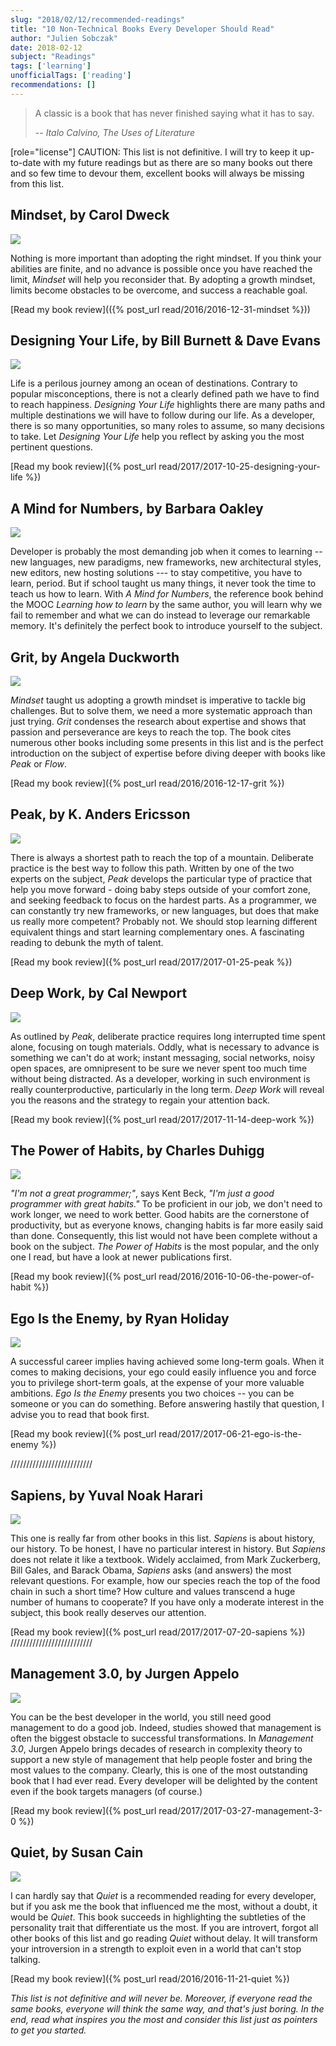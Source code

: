 ```yaml
---
slug: "2018/02/12/recommended-readings"
title: "10 Non-Technical Books Every Developer Should Read"
author: "Julien Sobczak"
date: 2018-02-12
subject: "Readings"
tags: ['learning']
unofficialTags: ['reading']
recommendations: []
---
```



> A classic is a book that has never finished saying what it has to say.
>
> -- <cite>Italo Calvino, The Uses of Literature</cite>

[role="license"]
CAUTION: This list is not definitive. I will try to keep it up-to-date with my future readings but as there are so many books out there and so few time to devour them, excellent books will always be missing from this list.


## Mindset, by Carol Dweck

<img src="https://images.gr-assets.com/books/1436227012l/40745.jpg" />

Nothing is more important than adopting the right mindset. If you think your abilities are finite, and no advance is possible once you have reached the limit, _Mindset_ will help you reconsider that. By adopting a growth mindset, limits become obstacles to be overcome, and success a reachable goal.

[Read my book review](({% post_url read/2016/2016-12-31-mindset %}))


## Designing Your Life, by Bill Burnett & Dave Evans

<img src="https://images.gr-assets.com/books/1469406987l/28814910.jpg" />

Life is a perilous journey among an ocean of destinations. Contrary to popular misconceptions, there is not a clearly defined path we have to find to reach happiness. _Designing Your Life_ highlights there are many paths and multiple destinations we will have to follow during our life. As a developer, there is so many opportunities, so many roles to assume, so many decisions to take. Let _Designing Your Life_ help you reflect by asking you the most pertinent questions.

[Read my book review]({% post_url read/2017/2017-10-25-designing-your-life %})


## A Mind for Numbers, by Barbara Oakley

<img src="https://images.gr-assets.com/books/1387148777l/18693655.jpg" />

Developer is probably the most demanding job when it comes to learning -- new languages, new paradigms, new frameworks, new architectural styles, new editors, new hosting solutions --- to stay competitive, you have to learn, period. But if school taught us many things, it never took the time to teach us how to learn. With _A Mind for Numbers_, the reference book behind the MOOC _Learning how to learn_ by the same author, you will learn why we fail to remember and what we can do instead to leverage our remarkable memory. It's definitely the perfect book to introduce yourself to the subject.


## Grit, by Angela Duckworth

<img src="https://images.gr-assets.com/books/1457889762l/27213329.jpg" />

_Mindset_ taught us adopting a growth mindset is imperative to tackle big challenges. But to solve them, we need a more systematic approach than just trying. _Grit_ condenses the research about expertise and shows that passion and perseverance are keys to reach the top. The book cites numerous other books including some presents in this list and is the perfect introduction on the subject of expertise before diving deeper with books like _Peak_ or _Flow_.

[Read my book review]({% post_url read/2016/2016-12-17-grit %})


## Peak, by K. Anders Ericsson

<img src="https://images.gr-assets.com/books/1445050174l/26312997.jpg" />

There is always a shortest path to reach the top of a mountain. Deliberate practice is the best way to follow this path. Written by one of the two experts on the subject, _Peak_ develops the particular type of practice that help you move forward - doing baby steps outside of your comfort zone, and seeking feedback to focus on the hardest parts. As a programmer, we can constantly try new frameworks, or new languages, but does that make us really more competent? Probably not. We should stop learning different equivalent things and start learning complementary ones. A fascinating reading to debunk the myth of talent.

[Read my book review]({% post_url read/2017/2017-01-25-peak %})


## Deep Work, by Cal Newport

<img src="https://images.gr-assets.com/books/1447957962l/25744928.jpg" />

As outlined by _Peak_, deliberate practice requires long interrupted time spent alone, focusing on tough materials. Oddly, what is necessary to advance is something we can't do at work; instant messaging, social networks, noisy open spaces, are omnipresent to be sure we never spent too much time without being distracted. As a developer, working in such environment is really counterproductive, particularly in the long term. _Deep Work_ will reveal you the reasons and the strategy to regain your attention back.

[Read my book review]({% post_url read/2017/2017-11-14-deep-work %})


## The Power of Habits, by Charles Duhigg

<img src="https://images.gr-assets.com/books/1366758683l/12609433.jpg" />

_"I'm not a great programmer;"_, says Kent Beck, _"I'm just a good programmer with great habits."_ To be proficient in our job, we don't need to work longer, we need to work better. Good habits are the cornerstone of productivity, but as everyone knows, changing habits is far more easily said than done. Consequently, this list would not have been complete without a book on the subject. _The Power of Habits_ is the most popular, and the only one I read, but have a look at newer publications first.

[Read my book review]({% post_url read/2016/2016-10-06-the-power-of-habit %})


## Ego Is the Enemy, by Ryan Holiday

<img src="https://images.gr-assets.com/books/1459114043l/27036528.jpg" />

A successful career implies having achieved some long-term goals. When it comes to making decisions, your ego could easily influence you and force you to privilege short-term goals, at the expense of your more valuable ambitions. _Ego Is the Enemy_ presents you two choices -- you can be someone or you can do something. Before answering hastily that question, I advise you to read that book first.

[Read my book review]({% post_url read/2017/2017-06-21-ego-is-the-enemy %})


//////////////////////////
## Sapiens, by Yuval Noak Harari

<img src="https://images.gr-assets.com/books/1420585954l/23692271.jpg" />

This one is really far from other books in this list. _Sapiens_ is about history, our history. To be honest, I have no particular interest in history. But _Sapiens_ does not relate it like a textbook. Widely acclaimed, from Mark Zuckerberg, Bill Gales, and Barack Obama, _Sapiens_ asks (and answers) the most relevant questions. For example, how our species reach the top of the food chain in such a short time? How culture and values transcend a huge number of humans to cooperate? If you have only a moderate interest in the subject, this book really deserves our attention.

[Read my book review]({% post_url read/2017/2017-07-20-sapiens %})
//////////////////////////


## Management 3.0, by Jurgen Appelo

<img src="https://images.gr-assets.com/books/1414947872l/10210821.jpg" />

You can be the best developer in the world, you still need good management to do a good job. Indeed, studies showed that management is often the biggest obstacle to successful transformations. In _Management 3.0_, Jurgen Appelo brings decades of research in complexity theory to support a new style of management that help people foster and bring the most values to the company. Clearly, this is one of the most outstanding book that I had ever read. Every developer will be delighted by the content even if the book targets managers (of course.)

[Read my book review]({% post_url read/2017/2017-03-27-management-3-0 %})


## Quiet, by Susan Cain

<img src="https://images.gr-assets.com/books/1328562861l/8520610.jpg" />

I can hardly say that _Quiet_ is a recommended reading for every developer, but if you ask me the book that influenced me the most, without a doubt, it would be _Quiet_. This book succeeds in highlighting the subtleties of the personality trait that differentiate us the most. If you are introvert, forgot all other books of this list and go reading _Quiet_ without delay. It will transform your introversion in a strength to exploit even in a world that can't stop talking.

[Read my book review]({% post_url read/2016/2016-11-21-quiet %})


_This list is not definitive and will never be. Moreover, if everyone read the same books, everyone will think the same way, and that's just boring. In the end, read what inspires you the most and consider this list just as pointers to get you started._
